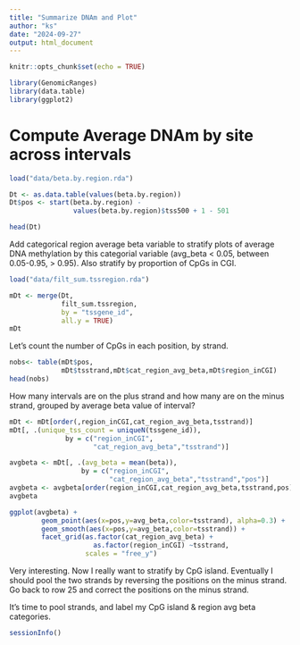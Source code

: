 ```yaml
---
title: "Summarize DNAm and Plot"
author: "ks"
date: "2024-09-27"
output: html_document
---
```


```r
knitr::opts_chunk$set(echo = TRUE)
```

```r
library(GenomicRanges)
library(data.table)
library(ggplot2)
```

# Compute Average DNAm by site across intervals


```r
load("data/beta.by.region.rda")

Dt <- as.data.table(values(beta.by.region))
Dt$pos <- start(beta.by.region) - 
                values(beta.by.region)$tss500 + 1 - 501

head(Dt)
```

Add categorical region average beta variable to stratify plots of average DNA methylation by this categorial variable (avg_beta < 0.05, between 0.05-0.95,  > 0.95). Also stratify by proportion of CpGs in CGI. 
```r
load("data/filt_sum.tssregion.rda")

mDt <- merge(Dt,
             filt_sum.tssregion,
             by = "tssgene_id",
             all.y = TRUE)
mDt
```


Let's count the number of CpGs in each position, by strand.
```r
nobs<- table(mDt$pos,
             mDt$tsstrand,mDt$cat_region_avg_beta,mDt$region_inCGI)
head(nobs)
```


How many intervals are on the plus strand and how many are on the minus strand, grouped by average beta value of interval?
```r
mDt <- mDt[order(,region_inCGI,cat_region_avg_beta,tsstrand)]
mDt[, .(unique_tss_count = uniqueN(tssgene_id)), 
              by = c("region_inCGI",
                     "cat_region_avg_beta","tsstrand")]
```

```r
avgbeta <- mDt[, .(avg_beta = mean(beta)), 
                  by = c("region_inCGI",
                         "cat_region_avg_beta","tsstrand","pos")]
avgbeta <- avgbeta[order(region_inCGI,cat_region_avg_beta,tsstrand,pos)]
avgbeta
```

```r
ggplot(avgbeta) +
        geom_point(aes(x=pos,y=avg_beta,color=tsstrand), alpha=0.3) +
        geom_smooth(aes(x=pos,y=avg_beta,color=tsstrand)) +
        facet_grid(as.factor(cat_region_avg_beta) + 
                     as.factor(region_inCGI) ~tsstrand,
                   scales = "free_y")
```

Very interesting.  Now I really want to stratify by CpG island.
Eventually I should pool the two strands by reversing the positions on the minus strand.  Go back to row 25 and correct the positions on the minus strand.

It's time to pool strands, and label my CpG island & region avg beta categories.

```r
sessionInfo()
```

